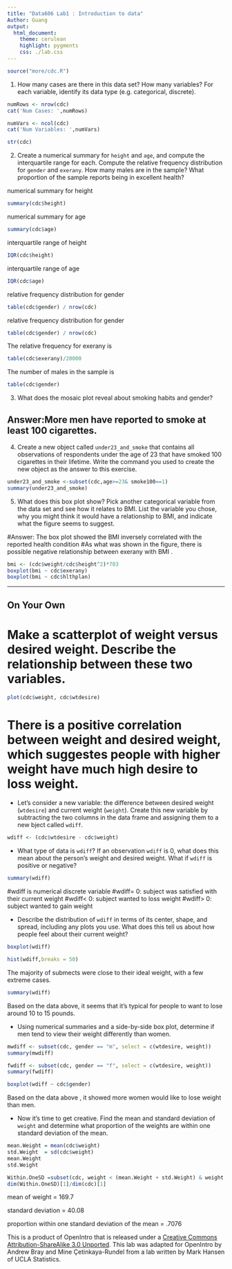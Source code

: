 ```yaml
---
title: "Data606 Lab1 : Introduction to data"
Author: Guang 
output:
  html_document:
    theme: cerulean
    highlight: pygments
    css: ./lab.css
---
```



```r
source("more/cdc.R")
```

 

1.  How many cases are there in this data set?  How many variables?  For each 
    variable, identify its data type (e.g. categorical, discrete).
    
```r
numRows <- nrow(cdc)
cat('Num Cases: ',numRows)

numVars <- ncol(cdc)
cat('Num Variables: ',numVars)

str(cdc)
```
    
  
 

2.  Create a numerical summary for `height` and `age`, and compute the interquartile range for each. Compute the relative frequency distribution for     `gender` and `exerany`. How many males are in the sample? What proportion of the sample reports being in excellent health?


numerical summary for height
```r
summary(cdc$height)

```

numerical summary for age 
```r
summary(cdc$age)
```

interquartile range of height
```r
IQR(cdc$height)
```

interquartile range of age
```r
IQR(cdc$age)
```


relative frequency distribution for gender 
```r
table(cdc$gender) / nrow(cdc)
```

relative frequency distribution for gender

```r
table(cdc$gender) / nrow(cdc)
```

The relative frequency for exerany is

```r
table(cdc$exerany)/20000
```
The number of males in the sample is
```r
table(cdc$gender)
```

 

3.  What does the mosaic plot reveal about smoking habits and gender? 

## Answer:More men have reported to smoke at least 100 cigarettes.
 

4.  Create a new object called `under23_and_smoke` that contains all observations
    of respondents under the age of 23 that have smoked 100 cigarettes in their 
    lifetime. Write the command you used to create the new object as the answer
    to this exercise.
    
    
```r
under23_and_smoke <-subset(cdc,age>=23& smoke100==1)
summary(under23_and_smoke)
```

 
5.  What does this box plot show? Pick another categorical variable from the data set and see how it relates to BMI. List the variable you chose, why you might think it would have a relationship to BMI,  and indicate what the figure seems to suggest. 


#Answer: The box plot showed the BMI inversely correlated with the reported health condition
#As what was shown in the figure, there is possible negative relationship between exerany with BMI . 

```r
bmi <- (cdc$weight/cdc$height^2)*703
boxplot(bmi ~ cdc$exerany)
boxplot(bmi ~ cdc$hlthplan)
```
 

* * *

## On Your Own

# Make a scatterplot of weight versus desired weight. Describe the relationship between these two variables.


```r
plot(cdc$weight, cdc$wtdesire)
```

# There is a positive correlation between weight and desired weight, which suggestes people with higher weight have much high desire to loss weight. 


-   Let's consider a new variable: the difference between desired weight  (`wtdesire`) and current weight (`weight`). Create this new variable by subtracting the two columns in the data frame and assigning them to a new bject called `wdiff`.


```r
wdiff <- (cdc$wtdesire - cdc$weight)
```


-   What type of data is `wdiff`? If an observation `wdiff` is 0, what does this mean about the person's weight and desired weight. What if `wdiff` is positive or negative?

```r
summary(wdiff)
```




#wdiff is numerical  discrete variable 
#wdiff= 0:  subject was satisfied with their current weight
#wdiff< 0:  subject wanted to loss weight
#wdiff> 0:  subject wanted to gain weight
 


-   Describe the distribution of `wdiff` in terms of its center, shape, and spread, including any plots you use. What does this tell us about how people feel about their current weight?


```r
boxplot(wdiff)
```
```r
hist(wdiff,breaks = 50)
```

The majority of submects were close to their ideal weight, with a few extreme cases.  
```r
summary(wdiff)
```
Based on the data above, it seems that it's typical for people to want to lose around 10 to 15 pounds. 


-   Using numerical summaries and a side-by-side box plot, determine if men tend to view their weight differently than women.
```r
mwdiff <- subset(cdc, gender == "m", select = c(wtdesire, weight))
summary(mwdiff)
```
```r
fwdiff <- subset(cdc, gender == "f", select = c(wtdesire, weight))
summary(fwdiff)
```

```r

boxplot(wdiff ~ cdc$gender)
```

Based on the data above , it showed more women would like to lose weight than men.



-   Now it's time to get creative. Find the mean and standard deviation of `weight` and determine what proportion of the weights are within one standard deviation of the mean.

```r
mean.Weight = mean(cdc$weight)
std.Weight  = sd(cdc$weight)
mean.Weight
std.Weight
```

```r
Within.OneSD =subset(cdc, weight < (mean.Weight + std.Weight) & weight > (mean.Weight -std.Weight))
dim(Within.OneSD)[1]/dim(cdc)[1]

```

mean of weight = 169.7

standard deviation = 40.08

proportion within one standard deviation of the mean = .7076





<div id="license">
This is a product of OpenIntro that is released under a 
[Creative Commons Attribution-ShareAlike 3.0 Unported](http://creativecommons.org/licenses/by-sa/3.0). 
This lab was adapted for OpenIntro by Andrew Bray and Mine &Ccedil;etinkaya-Rundel 
from a lab written by Mark Hansen of UCLA Statistics.
</div>
